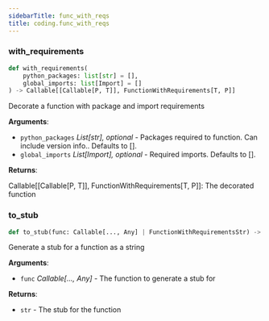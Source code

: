 ```yaml
---
sidebarTitle: func_with_reqs
title: coding.func_with_reqs
---
```


### with\_requirements

```python
def with_requirements(
    python_packages: list[str] = [],
    global_imports: list[Import] = []
) -> Callable[[Callable[P, T]], FunctionWithRequirements[T, P]]
```

Decorate a function with package and import requirements

**Arguments**:

- `python_packages` _List[str], optional_ - Packages required to function. Can include version info.. Defaults to [].
- `global_imports` _List[Import], optional_ - Required imports. Defaults to [].
  

**Returns**:

  Callable[[Callable[P, T]], FunctionWithRequirements[T, P]]: The decorated function

### to\_stub

```python
def to_stub(func: Callable[..., Any] | FunctionWithRequirementsStr) -> str
```

Generate a stub for a function as a string

**Arguments**:

- `func` _Callable[..., Any]_ - The function to generate a stub for
  

**Returns**:

- `str` - The stub for the function

